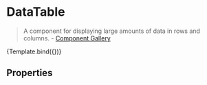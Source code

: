 

<Meta
  title="Components/DataTable"
  component={DataTable}
/>


# DataTable

> A component for displaying large amounts of data in rows and columns. - [Component Gallery](https://component.gallery/components/table/)

<Canvas>
  <Story
    name="Default"
    args={{
      data: [
        {
          name: 'Mike',
          age: 32,
          address: '10 Downing Street',
        },
        {
          name: 'John',
          age: 42,
          address: '10 Downing Street',
        }
      ],
      columns: [
        {
          title: 'Name',
          key: 'name',
        },
        {
          title: 'Age',
          key: 'age',
        },
        {
          title: 'Address',
          key: 'address',
        }
      ]
    }}
  >
    {Template.bind({})}
  </Story>
</Canvas>

## Properties

<ArgsTable />